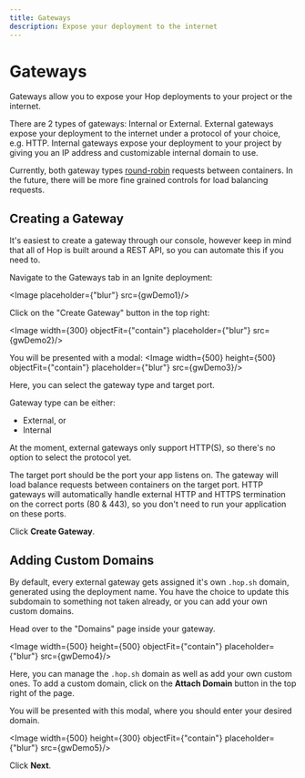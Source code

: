 ```yaml
---
title: Gateways
description: Expose your deployment to the internet
---
```



# Gateways

Gateways allow you to expose your Hop deployments to your project or the internet.

There are 2 types of gateways: Internal or External. External gateways expose your deployment to the internet under a protocol of your choice, e.g. HTTP. Internal gateways expose your deployment to your project by giving you an IP address and customizable internal domain to use.

Currently, both gateway types [round-robin](https://en.wikipedia.org/wiki/Load_balancing_(computing)#Round-robin_scheduling) requests between containers. In the future, there will be more fine grained controls for load balancing requests.

## Creating a Gateway

It's easiest to create a gateway through our console, however keep in mind that all of Hop is built around a REST API, so you can automate this if you need to.
<br/>

Navigate to the Gateways tab in an Ignite deployment:

<Image placeholder={"blur"} src={gwDemo1}/>


Click on the "Create Gateway" button in the top right:

<Image width={300} objectFit={"contain"}  placeholder={"blur"} src={gwDemo2}/>

You will be presented with a modal:
<Image width={500} height={500} objectFit={"contain"} placeholder={"blur"} src={gwDemo3}/>

Here, you can select the gateway type and target port.

Gateway type can be either:
- External, or
- Internal

At the moment, external gateways only support HTTP(S), so there's no option to select the protocol yet.

The target port should be the port your app listens on. The gateway will load balance requests between containers on the target port. HTTP gateways will automatically handle external HTTP and HTTPS termination on the correct ports (80 & 443), so you don't need to run your application on these ports.

Click **Create Gateway**.

## Adding Custom Domains
By default, every external gateway gets assigned it's own `.hop.sh` domain, generated using the deployment name. You have the choice to update this subdomain to something not taken already, or you can add your own custom domains.

Head over to the "Domains" page inside your gateway.

<Image width={500} height={500} objectFit={"contain"} placeholder={"blur"} src={gwDemo4}/>

Here, you can manage the `.hop.sh` domain as well as add your own custom ones. To add a custom domain, click on the **Attach Domain** button in the top right of the page.

You will be presented with this modal, where you should enter your desired domain.

<Image width={500} height={300} objectFit={"contain"} placeholder={"blur"} src={gwDemo5}/>

Click **Next**.

